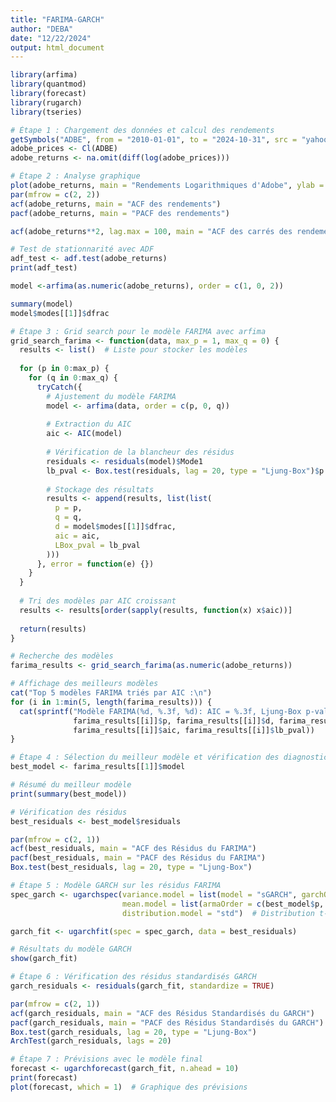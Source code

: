 ---
title: "FARIMA-GARCH"
author: "DEBA"
date: "12/22/2024"
output: html_document
---

```{r}
library(arfima) 
library(quantmod)
library(forecast)
library(rugarch)
library(tseries)
```


```{r}
# Étape 1 : Chargement des données et calcul des rendements
getSymbols("ADBE", from = "2010-01-01", to = "2024-10-31", src = "yahoo")
adobe_prices <- Cl(ADBE)
adobe_returns <- na.omit(diff(log(adobe_prices)))
```


```{r}
# Étape 2 : Analyse graphique
plot(adobe_returns, main = "Rendements Logarithmiques d'Adobe", ylab = "Rendements", col = "blue")
par(mfrow = c(2, 2))
acf(adobe_returns, main = "ACF des rendements")
pacf(adobe_returns, main = "PACF des rendements")

acf(adobe_returns**2, lag.max = 100, main = "ACF des carrés des rendements")

# Test de stationnarité avec ADF
adf_test <- adf.test(adobe_returns)
print(adf_test)
```
```{r}
model <-arfima(as.numeric(adobe_returns), order = c(1, 0, 2))
```
```{r}
summary(model)
model$modes[[1]]$dfrac

```



```{r}
# Étape 3 : Grid search pour le modèle FARIMA avec arfima
grid_search_farima <- function(data, max_p = 1, max_q = 0) {
  results <- list()  # Liste pour stocker les modèles
  
  for (p in 0:max_p) {
    for (q in 0:max_q) {
      tryCatch({
        # Ajustement du modèle FARIMA
        model <- arfima(data, order = c(p, 0, q))
        
        # Extraction du AIC
        aic <- AIC(model)
        
        # Vérification de la blancheur des résidus
        residuals <- residuals(model)$Mode1
        lb_pval <- Box.test(residuals, lag = 20, type = "Ljung-Box")$p.value
        
        # Stockage des résultats
        results <- append(results, list(list(
          p = p,
          q = q,
          d = model$modes[[1]]$dfrac,
          aic = aic,
          LBox_pval = lb_pval
        )))
      }, error = function(e) {})
    }
  }
  
  # Tri des modèles par AIC croissant
  results <- results[order(sapply(results, function(x) x$aic))]
  
  return(results)
}

# Recherche des modèles
farima_results <- grid_search_farima(as.numeric(adobe_returns))
```


```{r}
# Affichage des meilleurs modèles
cat("Top 5 modèles FARIMA triés par AIC :\n")
for (i in 1:min(5, length(farima_results))) {
  cat(sprintf("Modèle FARIMA(%d, %.3f, %d): AIC = %.3f, Ljung-Box p-value = %.3f\n",
              farima_results[[i]]$p, farima_results[[i]]$d, farima_results[[i]]$q,
              farima_results[[i]]$aic, farima_results[[i]]$lb_pval))
}
```


```{r}
# Étape 4 : Sélection du meilleur modèle et vérification des diagnostics
best_model <- farima_results[[1]]$model

# Résumé du meilleur modèle
print(summary(best_model))

# Vérification des résidus
best_residuals <- best_model$residuals

par(mfrow = c(2, 1))
acf(best_residuals, main = "ACF des Résidus du FARIMA")
pacf(best_residuals, main = "PACF des Résidus du FARIMA")
Box.test(best_residuals, lag = 20, type = "Ljung-Box")

# Étape 5 : Modèle GARCH sur les résidus FARIMA
spec_garch <- ugarchspec(variance.model = list(model = "sGARCH", garchOrder = c(1, 1)),
                         mean.model = list(armaOrder = c(best_model$p, best_model$q), include.mean = FALSE),
                         distribution.model = "std")  # Distribution t-student

garch_fit <- ugarchfit(spec = spec_garch, data = best_residuals)

# Résultats du modèle GARCH
show(garch_fit)

# Étape 6 : Vérification des résidus standardisés GARCH
garch_residuals <- residuals(garch_fit, standardize = TRUE)

par(mfrow = c(2, 1))
acf(garch_residuals, main = "ACF des Résidus Standardisés du GARCH")
pacf(garch_residuals, main = "PACF des Résidus Standardisés du GARCH")
Box.test(garch_residuals, lag = 20, type = "Ljung-Box")
ArchTest(garch_residuals, lags = 20)

# Étape 7 : Prévisions avec le modèle final
forecast <- ugarchforecast(garch_fit, n.ahead = 10)
print(forecast)
plot(forecast, which = 1)  # Graphique des prévisions

```

